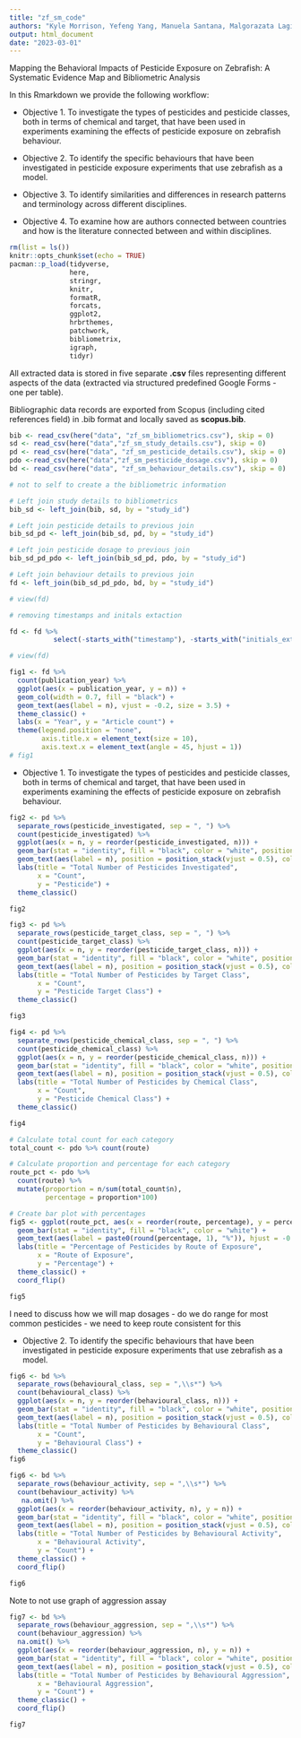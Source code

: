 ```yaml
---
title: "zf_sm_code"
authors: "Kyle Morrison, Yefeng Yang, Manuela Santana, Malgorazata Lagisz and, Shinichi Nakagawa"
output: html_document
date: "2023-03-01"
---
```


Mapping the Behavioral Impacts of Pesticide Exposure on Zebrafish: A Systematic Evidence Map and Bibliometric Analysis

In this Rmarkdown we provide the following workflow:

- Objective 1.	To investigate the types of pesticides and pesticide classes, both in terms of chemical and target, that have been used in experiments examining the effects of pesticide exposure on zebrafish behaviour.

- Objective 2.	To identify the specific behaviours that have been investigated in pesticide exposure experiments that use zebrafish as a model.

- Objective 3.	To identify similarities and differences in research patterns and terminology across different disciplines.

- Objective 4. To examine how are authors connected between countries and how is the literature connected between and within disciplines. 

```r
rm(list = ls())
knitr::opts_chunk$set(echo = TRUE)
pacman::p_load(tidyverse,
               here,
               stringr,
               knitr,
               formatR,
               forcats,
               ggplot2,
               hrbrthemes,
               patchwork,
               bibliometrix,
               igraph,
               tidyr)
```


All extracted data is stored in five separate **.csv** files representing different aspects of the data (extracted via structured predefined Google Forms - one per table). 

Bibliographic data records are exported from Scopus (including cited references field) in .bib format and locally saved as **scopus.bib**.    

```r
bib <- read_csv(here("data", "zf_sm_bibliometrics.csv"), skip = 0)
sd <- read_csv(here("data","zf_sm_study_details.csv"), skip = 0)
pd <- read_csv(here("data", "zf_sm_pesticide_details.csv"), skip = 0)
pdo <-read_csv(here("data","zf_sm_pesticide_dosage.csv"), skip = 0)
bd <- read_csv(here("data", "zf_sm_behaviour_details.csv"), skip = 0)

# not to self to create a the bibliometric information 
```


```r
# Left join study details to bibliometrics
bib_sd <- left_join(bib, sd, by = "study_id")

# Left join pesticide details to previous join
bib_sd_pd <- left_join(bib_sd, pd, by = "study_id")

# Left join pesticide dosage to previous join
bib_sd_pd_pdo <- left_join(bib_sd_pd, pdo, by = "study_id")

# Left join behaviour details to previous join
fd <- left_join(bib_sd_pd_pdo, bd, by = "study_id")

# view(fd)
```

```r
# removing timestamps and initals extaction

fd <- fd %>% 
           select(-starts_with("timestamp"), -starts_with("initials_extractor"))

# view(fd)
```


```r

fig1 <- fd %>% 
  count(publication_year) %>%
  ggplot(aes(x = publication_year, y = n)) +
  geom_col(width = 0.7, fill = "black") +
  geom_text(aes(label = n), vjust = -0.2, size = 3.5) +
  theme_classic() +
  labs(x = "Year", y = "Article count") +
  theme(legend.position = "none", 
        axis.title.x = element_text(size = 10),
        axis.text.x = element_text(angle = 45, hjust = 1))
# fig1
```


- Objective 1.	To investigate the types of pesticides and pesticide classes, both in terms of chemical and target, that have been used in experiments examining the effects of pesticide exposure on zebrafish behaviour.


```r

fig2 <- pd %>%
  separate_rows(pesticide_investigated, sep = ", ") %>% 
  count(pesticide_investigated) %>%
  ggplot(aes(x = n, y = reorder(pesticide_investigated, n))) +
  geom_bar(stat = "identity", fill = "black", color = "white", position = position_dodge(0.9)) +
  geom_text(aes(label = n), position = position_stack(vjust = 0.5), color = "white", fontface = "bold", size = 2) + 
  labs(title = "Total Number of Pesticides Investigated",
       x = "Count",
       y = "Pesticide") +
  theme_classic()

fig2
```

```r
fig3 <- pd %>%
  separate_rows(pesticide_target_class, sep = ", ") %>%  
  count(pesticide_target_class) %>%
  ggplot(aes(x = n, y = reorder(pesticide_target_class, n))) +
  geom_bar(stat = "identity", fill = "black", color = "white", position = position_dodge(0.9)) +
  geom_text(aes(label = n), position = position_stack(vjust = 0.5), color = "white", fontface = "bold", size = 3) +
  labs(title = "Total Number of Pesticides by Target Class",
       x = "Count",
       y = "Pesticide Target Class") +
  theme_classic()

fig3
```


```r
fig4 <- pd %>%
  separate_rows(pesticide_chemical_class, sep = ", ") %>%  
  count(pesticide_chemical_class) %>%
  ggplot(aes(x = n, y = reorder(pesticide_chemical_class, n))) +
  geom_bar(stat = "identity", fill = "black", color = "white", position = position_dodge(0.9)) +
  geom_text(aes(label = n), position = position_stack(vjust = 0.5), color = "white", fontface = "bold", size = 3) +
  labs(title = "Total Number of Pesticides by Chemical Class",
       x = "Count",
       y = "Pesticide Chemical Class") +
  theme_classic()

fig4
```

```r
# Calculate total count for each category
total_count <- pdo %>% count(route)

# Calculate proportion and percentage for each category
route_pct <- pdo %>%
  count(route) %>%
  mutate(proportion = n/sum(total_count$n),
         percentage = proportion*100)

# Create bar plot with percentages
fig5 <- ggplot(route_pct, aes(x = reorder(route, percentage), y = percentage)) +
  geom_bar(stat = "identity", fill = "black", color = "white") +
  geom_text(aes(label = paste0(round(percentage, 1), "%")), hjust = -0.1) +
  labs(title = "Percentage of Pesticides by Route of Exposure",
       x = "Route of Exposure",
       y = "Percentage") +
  theme_classic() +
  coord_flip()

fig5
```



I need to discuss how we will map dosages - do we do range for most common pesticides - we need to keep route consistent for this 


- Objective 2.	To identify the specific behaviours that have been investigated in pesticide exposure experiments that use zebrafish as a model.

```r
fig6 <- bd %>%
  separate_rows(behavioural_class, sep = ",\\s*") %>%  
  count(behavioural_class) %>%
  ggplot(aes(x = n, y = reorder(behavioural_class, n))) +
  geom_bar(stat = "identity", fill = "black", color = "white", position = position_dodge(0.9)) +
  geom_text(aes(label = n), position = position_stack(vjust = 0.5), color = "white", fontface = "bold", size = 3) +
  labs(title = "Total Number of Pesticides by Behavioural Class",
       x = "Count",
       y = "Behavioural Class") +
  theme_classic()
fig6
```

```r
fig6 <- bd %>%
  separate_rows(behaviour_activity, sep = ",\\s*") %>%  
  count(behaviour_activity) %>%
   na.omit() %>%
  ggplot(aes(x = reorder(behaviour_activity, n), y = n)) +
  geom_bar(stat = "identity", fill = "black", color = "white", position = position_dodge(0.9)) +
  geom_text(aes(label = n), position = position_stack(vjust = 0.5), color = "white", fontface = "bold", size = 3) +
  labs(title = "Total Number of Pesticides by Behavioural Activity",
       x = "Behavioural Activity",
       y = "Count") +
  theme_classic() +
  coord_flip()

fig6
```

Note to not use graph of aggression assay 
```r
fig7 <- bd %>%
  separate_rows(behaviour_aggression, sep = ",\\s*") %>%  
  count(behaviour_aggression) %>%
  na.omit() %>%
  ggplot(aes(x = reorder(behaviour_aggression, n), y = n)) +
  geom_bar(stat = "identity", fill = "black", color = "white", position = position_dodge(0.9)) +
  geom_text(aes(label = n), position = position_stack(vjust = 0.5), color = "white", fontface = "bold", size = 3) +
  labs(title = "Total Number of Pesticides by Behavioural Aggression",
       x = "Behavioural Aggression",
       y = "Count") +
  theme_classic() +
  coord_flip()

fig7

```

